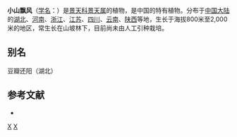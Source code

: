 {{Speciesbox 
| taxon = Sedum filipes
| authority = Hemsl.
}}

'''小山飘风'''（[[学名|学名]]：{{lang|la|''Sedum filipes''}}）是[[景天科|景天科]][[景天属|景天属]]的植物，是中国的特有植物。分布于[[中国大陆|中国大陆]]的[[湖北|湖北]]、[[河南|河南]]、[[浙江|浙江]]、[[江苏|江苏]]、[[四川|四川]]、[[云南|云南]]、[[陕西|陕西]]等地，生长于海拔800米至2,000米的地区，常生长在山坡林下，目前尚未由人工引种栽培。

== 别名 ==
豆瓣还阳（湖北）

== 参考文献 ==
{{refbegin}}
* {{cite web| url =http://www.bioinfo.cn/db05/KmzwSpecies.php?action=view&id=6215| title =小山飘风| work =中国高等植物数据库全库| publisher =中国科学院微生物研究所| author =昆明植物研究所| accessdate =2009-02-25| deadurl =yes| archiveurl =https://web.archive.org/web/20160305075042/http://www.bioinfo.cn/db05/KmzwSpecies.php?action=view&id=6215| archivedate =2016-03-05}}
{{refend}}
{{Taxonbar|from=Q10958810}}

{{DEFAULTSORT:Sedum filipes}}
[[Category:景天属|X]]
[[Category:中國特有植物|X]]

{{Crassulaceae-stub}}